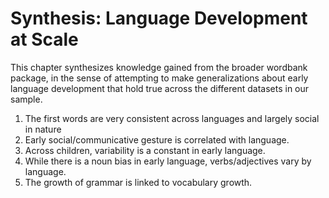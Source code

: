 # Synthesis: Language Development at Scale {#theory2}

This chapter synthesizes knowledge gained from the broader wordbank package, in the sense of attempting to make generalizations about early language development that hold true across the different datasets in our sample. 


1. The first words are very consistent across languages and largely social in nature
2. Early social/communicative gesture is correlated with language.
3. Across children, variability is a constant in early language.
4. While there is a noun bias in early language, verbs/adjectives vary by language.
5. The growth of grammar is linked to vocabulary growth.




